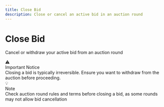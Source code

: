 ```yaml
---
title: Close Bid
description: Close or cancel an active bid in an auction round
---
```



<div className="relative overflow-hidden rounded-2xl bg-gradient-to-br from-red-500/10 via-orange-500/5 to-background p-8 border border-red-500/20 mb-8">
  <div className="relative z-10">
    <h1 className="text-4xl md:text-5xl font-bold mb-4">
      Close Bid
    </h1>
    <p className="text-xl text-muted-foreground mb-6">
      Cancel or withdraw your active bid from an auction round
    </p>
  </div>
  <div className="absolute top-0 right-0 w-64 h-64 bg-red-500/5 rounded-full blur-3xl"></div>
  <div className="absolute bottom-0 left-0 w-64 h-64 bg-orange-500/5 rounded-full blur-3xl"></div>
</div>

<div className="p-5 rounded-lg border border-orange-500/30 bg-orange-500/10 my-6">
  <div className="flex items-center gap-2 mb-2">
    <span className="text-lg">⚠️</span>
    <div className="font-bold">Important Notice</div>
  </div>
  <div className="text-sm text-muted-foreground">
    Closing a bid is typically irreversible. Ensure you want to withdraw from the auction before proceeding.
  </div>
</div>

<div className="mt-8 p-6 rounded-xl border border-red-500/30 bg-gradient-to-r from-red-500/10 to-orange-500/10">
  <div className="flex items-center gap-3">
    <span className="text-2xl">💡</span>
    <div>
      <div className="font-bold">Note</div>
      <div className="text-sm text-muted-foreground">Check auction round rules and terms before closing a bid, as some rounds may not allow bid cancellation</div>
    </div>
  </div>
</div>
